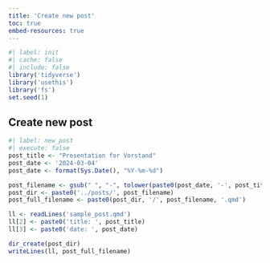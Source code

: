 ```yaml
---
title: 'Create new post'
toc: true
embed-resources: true
---
```


```r
#| label: init
#| cache: false
#| include: false
library('tidyverse')
library('usethis')
library('fs')
set.seed(1)
```

## Create new post
```r
#| label: new_post
#| execute: false
post_title <- "Presentation for Vorstand"
post_date <- '2024-03-04'
post_date <- format(Sys.Date(), "%Y-%m-%d")

post_filename <- gsub(" ", "-", tolower(paste0(post_date, '-', post_title)))
post_dir <- paste0('../posts/', post_filename)
post_full_filename <- paste0(post_dir, '/', post_filename, '.qmd')

ll <- readLines('sample_post.qmd')
ll[2] <- paste0('title: ', post_title)
ll[3] <- paste0('date: ', post_date)

dir_create(post_dir)
writeLines(ll, post_full_filename)
```


